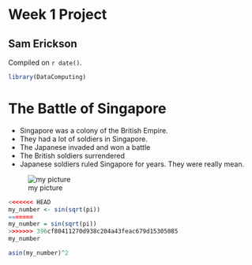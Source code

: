 # Week 1 Project  

## Sam Erickson

<!-- leave this material as is -->
Compiled on `r date()`.  

```r
library(DataComputing)
```
<!-- put your content after this line -->

# The Battle of Singapore

* Singapore was a colony of the British Empire.
* They had a lot of soldiers in Singapore. 
* The Japanese invaded and won a battle
* The British soldiers surrendered
* Japanese soldiers ruled Singapore for years. They were really mean.

![my picture](https://upload.wikimedia.org/wikipedia/commons/a/a6/Surrender_Singapore.jpg)

```r
<<<<<<< HEAD
my_number <- sin(sqrt(pi))
=======
my_number = sin(sqrt(pi))
>>>>>>> 396cf80411270d938c204a43feac679d15305085
my_number
```

```r
asin(my_number)^2
```

